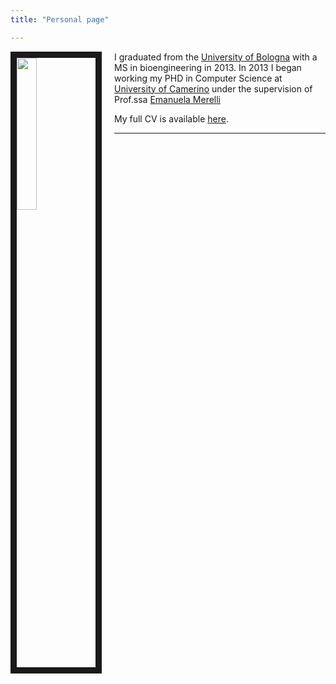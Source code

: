 ```yaml
---
title: "Personal page"

---
```



<link rel="stylesheet" href="styles.css" type="text/css">

<img src="marco_copia.jpg" style="width:25%; border:10px solid; margin-right: 20px" align="left">



I graduated from the [University of Bologna](https://unibo.it) with a MS in bioengineering in 2013. In 2013 I began working my PHD in Computer Science at [University of Camerino](https://computerscience.unicam.it) under the supervision of Prof.ssa [Emanuela Merelli](www.emanuelamerelli.eu)



My full CV is available [here](files/Zabor_CV_2017_Q4.pdf).





---
